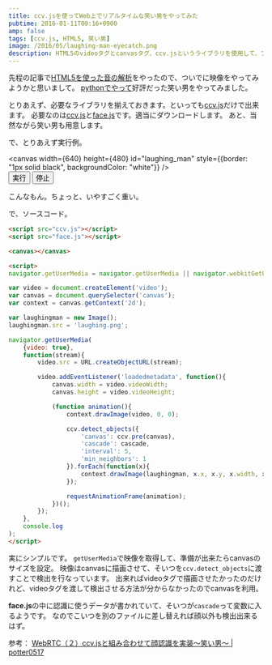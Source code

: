 ```yaml
---
title: ccv.jsを使ってWeb上でリアルタイムな笑い男をやってみた
pubtime: 2016-01-11T00:16+0900
amp: false
tags: [ccv.js, HTML5, 笑い男]
image: /2016/05/laughing-man-eyecatch.png
description: HTML5のvideoタグとcanvasタグ、ccv.jsというライブラリを使用して、ブラウザだけでカメラ入力を解析、顔認識をさせて笑い男の画像を重ねるプログラムを書いてみました。
---
```


先程の記事で[HTML5を使った音の解析](/blog/2016/01/html5-audio-context)をやったので、ついでに映像をやってみようかと思いまして。
[pythonでやって](/blog/2015/02/python-opencv-realtime-lauhgingman)好評だった笑い男をやってみました。

とりあえず、必要なライブラリを揃えておきます。といっても[ccv.js](https://github.com/liuliu/ccv/tree/unstable/js)だけで出来ます。
必要なのは[ccv.js](https://github.com/liuliu/ccv/blob/unstable/js/ccv.js)と[face.js](https://github.com/liuliu/ccv/blob/unstable/js/face.js)です。適当にダウンロードします。
あと、当然ながら笑い男も用意します。

で、とりあえず実行例。
<script async src="/blog/2016/01/ccv.js"></script>
<script async src="/blog/2016/01/face.js"></script>

<canvas width={640} height={480} id="laughing_man" style={{border: "1px solid black", backgroundColor: "white"}} /><br />
<button id="laughing_run_button">実行</button>
<button id="laughing_stop_button">停止</button>

<script defer src="/blog/2016/01/html5-realtime-laughing-man.js"></script>
こんなもん。ちょっと、いやすごく重い。

で、ソースコード。

``` html
<script src="ccv.js"></script>
<script src="face.js"></script>

<canvas></canvas>

<script>
navigator.getUserMedia = navigator.getUserMedia || navigator.webkitGetUserMedia || navigator.mozGetUserMedia || navigator.msGetUserMedia;

var video = document.createElement('video');
var canvas = document.querySelector('canvas');
var context = canvas.getContext('2d');

var laughingman = new Image();
laughingman.src = 'laughing.png';

navigator.getUserMedia(
    {video: true},
    function(stream){
        video.src = URL.createObjectURL(stream);

        video.addEventListener('loadedmetadata', function(){
            canvas.width = video.videoWidth;
            canvas.height = video.videoHeight;

            (function animation(){
                context.drawImage(video, 0, 0);

                ccv.detect_objects({
                    'canvas': ccv.pre(canvas),
                    'cascade': cascade,
                    'interval': 5,
                    'min_neighbors': 1
                }).forEach(function(x){
                    context.drawImage(laughingman, x.x, x.y, x.width, x.height);
                });

                requestAnimationFrame(animation);
            })();
        });
    },
    console.log
);
</script>
```

実にシンプルです。
`getUserMedia`で映像を取得して、準備が出来たらcanvasのサイズを設定。
映像はcanvasに描画させて、そいつを`ccv.detect_objects`に渡すことで検出を行なっています。
出来ればvideoタグで描画させたかったのだけれど、videoタグを渡して検出させる方法が分からなかったのでcanvasを利用。

**face.js**の中に認識に使うデータが書かれていて、そいつが`cascade`って変数に入るようです。
なのでこいつを別のファイルに差し替えれば顔以外も検出出来るはず。

参考： [WebRTC（２）ccv.jsと組み合わせて顔認識を実装〜笑い男〜 | potter0517](https://potter0517.wordpress.com/2013/03/17/webrtc-2/)
